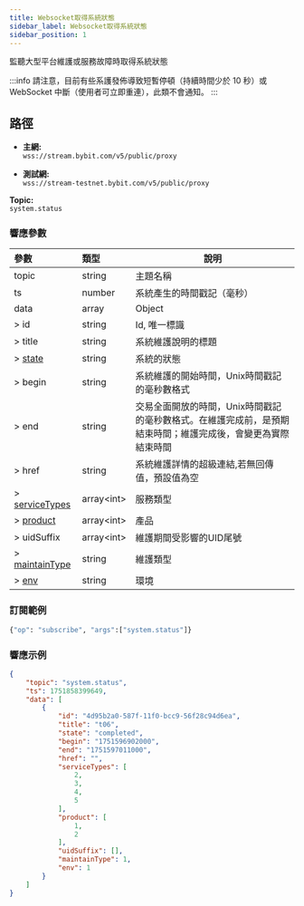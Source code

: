 ```yaml
---
title: Websocket取得系統狀態
sidebar_label: Websocket取得系統狀態
sidebar_position: 1
---
```

監聽大型平台維護或服務故障時取得系統狀態

:::info
請注意，目前有些系護發佈導致短暫停頓（持續時間少於 10 秒）或 WebSocket 中斷（使用者可立即重連），此類不會通知。
:::

## 路徑
- **主網:**<br/>
`wss://stream.bybit.com/v5/public/proxy`

- **測試網:**<br/>
`wss://stream-testnet.bybit.com/v5/public/proxy`

**Topic:**<br/>
`system.status`

### 響應參數
| 參數 | 類型 | 說明|
|:----- |:-----|----- |
|topic |string |主題名稱  |
|ts |number |系統產生的時間戳記（毫秒） |
|data |array |Object |
|> id |string |Id, 唯一標識 |
|> title |string |系統維​​護說明的標題 |
|> [state](../../enum#state) |string |系統的狀態 |
|> begin |string |系統維​​護的開始時間，Unix時間戳記的毫秒數格式 |
|> end |string |交易全面開放的時間，Unix時間戳記的毫秒數格式。在維護完成前，是預期結束時間；維護完成後，會變更為實際結束時間 |
|> href |string |系統維​​護詳情的超級連結,若無回傳值，預設值為空 |
|> [serviceTypes](../../enum#servicetypes) |array&lt;int&gt; |服務類型 |
|> [product](../../enum#product) |array&lt;int&gt; |產品 |
|> uidSuffix|array&lt;int&gt; |維護期間受影響的UID尾號 |
|> [maintainType](../../enum#maintaintype) |string |維護類型 |
|> [env](../../enum#env) |string |環境 |

### 訂閱範例

```python
{"op": "subscribe", "args":["system.status"]}
```

### 響應示例

```json
{
    "topic": "system.status",
    "ts": 1751858399649,
    "data": [
        {
            "id": "4d95b2a0-587f-11f0-bcc9-56f28c94d6ea",
            "title": "t06",
            "state": "completed",
            "begin": "1751596902000",
            "end": "1751597011000",
            "href": "",
            "serviceTypes": [
                2,
                3,
                4,
                5
            ],
            "product": [
                1,
                2
            ],
            "uidSuffix": [],
            "maintainType": 1,
            "env": 1
        }
    ]
}
```
